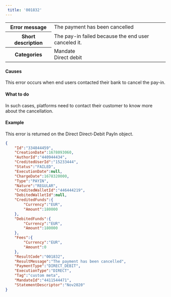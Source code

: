 ```yaml
---  
 title: '001832'  
---  
```

  
<table>
    <tbody>
        <tr>
            <th class="header"><strong>Error message</strong></th>
            <td class="table-content">The payment has been cancelled</td>
        </tr>
        <tr>
            <th class="header"><strong>Short description</strong></th>
            <td class="table-content">The pay-in failed because the end user canceled it.</td>
        </tr>
        <tr>
            <th class="header"><strong>Categories</strong></th>
            <td class="table-content">  
<div class="label">Mandate</div>  
<div class="label">Direct debit</div>
</td>
        </tr>
    </tbody>
</table>  

#### Causes  

This error occurs when end users contacted their bank to cancel the pay-in.  

#### What to do  

In such cases, platforms need to contact their customer to know more about the cancellation.  

#### Example  

This error is returned on the Direct Direct-Debit PayIn object.  
```json API Response
{
    "Id":"334844459",
    "CreationDate":1678093060,
    "AuthorId":"440944434",
    "CreditedUserId":"15233444",
    "Status":"FAILED",
    "ExecutionDate":null,
    "ChargeDate":1678320000,
    "Type":"PAYIN",
    "Nature":"REGULAR",
    "CreditedWalletId":"446444219",
    "DebitedWalletId":null,
    "CreditedFunds":{
        "Currency":"EUR",
        "Amount":180000
    },
    "DebitedFunds":{
        "Currency":"EUR",
        "Amount":180000
    },
    "Fees":{
        "Currency":"EUR",
        "Amount":0
    },
    "ResultCode":"001832",
    "ResultMessage":"The payment has been cancelled",
    "PaymentType":"DIRECT_DEBIT",
    "ExecutionType":"DIRECT",
    "Tag":"custom meta",
    "MandateId":"4411544471",
    "StatementDescriptor":"Nov2020"
}
```